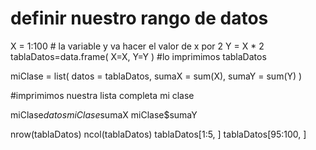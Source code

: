 # definir nuestro rango de datos
X = 1:100
# la variable y va hacer el valor de x por 2
Y = X * 2
tablaDatos=data.frame(
    X=X,
    Y=Y
)
#lo imprimimos
tablaDatos

miClase = list(
  datos = tablaDatos,
  sumaX = sum(X),
  sumaY = sum(Y)
)

#imprimimos nuestra lista completa
mi clase

miClase$datos
miClase$sumaX
miClase$sumaY

nrow(tablaDatos)
ncol(tablaDatos)
tablaDatos[1:5, ]
tablaDatos[95:100, ]
